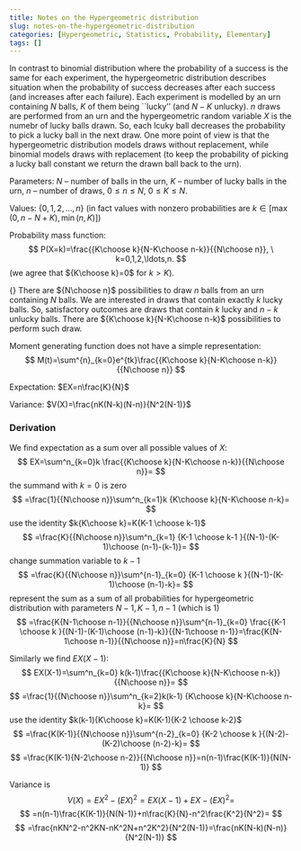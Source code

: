 ```yaml
---
title: Notes on the Hypergeometric distribution
slug: notes-on-the-hypergeometric-distribution
categories: [Hypergeometric, Statistics, Probability, Elementary]
tags: []
---
```


In contrast to binomial distribution where the probability of a success is the same for each experiment, the hypergeometric distribution describes situation when the probability of success decreases after each success (and increases after each failure). Each experiment is modelled by an urn containing $N$ balls, $K$ of them being ``lucky'' (and $N-K$ unlucky). $n$ draws are performed from an urn and the hypergeometric random variable $X$ is the numebr of lucky balls drawn. So, each lcuky ball decreases the probability to pick a lucky ball in the next draw. One more point of view is that the hypergeometric distribution models draws without replacement, while binomial models draws with replacement (to keep the probability of picking a lucky ball constant we return the drawn ball back to the urn).


Parameters: $N$ -- number of balls in the urn, $K$ -- number of lucky balls in the urn, $n$ -- number of draws, $0\leq n\leq N,$ $0\leq K\leq N.$

Values: $\{0,1,2,\ldots,n\}$ (in fact values with nonzero probabilities are $k\in[\max(0,n-N+K),\min(n,K)]$)

Probability mass function:
$$
P(X=k)=\frac{{K\choose k}{N-K\choose n-k}}{{N\choose n}}, \ k=0,1,2,\ldots,n.
$$
(we agree that ${K\choose k}=0$ for $k>K$).

{\it Derivation.} There are ${N\choose n}$ possibilities to draw $n$ balls from an urn containing $N$ balls. We are interested in draws that contain exactly $k$ lucky balls. So, satisfactory outcomes are draws that contain $k$ lucky and $n-k$ unlucky balls. There are ${K\choose k}{N-K\choose n-k}$ possibilities to perform such draw.

Moment generating function does not have a simple representation:
$$
M(t)=\sum^{n}_{k=0}e^{tk}\frac{{K\choose k}{N-K\choose n-k}}{{N\choose n}}
$$

Expectation: $EX=n\frac{K}{N}$

Variance: $V(X)=\frac{nK(N-k)(N-n)}{N^2(N-1)}$

### Derivation

We find expectation  as a sum over all possible values of $X:$
$$
EX=\sum^n_{k=0}k \frac{{K\choose k}{N-K\choose n-k}}{{N\choose n}}=
$$
the summand with $k=0$ is zero
$$
=\frac{1}{{N\choose n}}\sum^n_{k=1}k {K\choose k}{N-K\choose n-k}=
$$
use the identity $k{K\choose k}=K{K-1 \choose k-1}$
$$
=\frac{K}{{N\choose n}}\sum^n_{k=1} {K-1 \choose k-1 }{(N-1)-(K-1)\choose (n-1)-(k-1)}=
$$
change summation variable to $k-1$
$$
=\frac{K}{{N\choose n}}\sum^{n-1}_{k=0} {K-1 \choose k }{(N-1)-(K-1)\choose (n-1)-k}=
$$
represent the sum as a sum of all probabilities for hypergeometric distribution with parameters $N-1,K-1,n-1$ (which is 1)
$$
=\frac{K{N-1\choose n-1}}{{N\choose n}}\sum^{n-1}_{k=0} \frac{{K-1 \choose k }{(N-1)-(K-1)\choose (n-1)-k}}{{N-1\choose n-1}}=\frac{K{N-1\choose n-1}}{{N\choose n}}=n\frac{K}{N}
$$

Similarly we find $EX(X-1):$
$$
EX(X-1)=\sum^n_{k=0} k(k-1)\frac{{K\choose k}{N-K\choose n-k}}{{N\choose n}}=
$$
$$
=\frac{1}{{N\choose n}}\sum^n_{k=2}k(k-1) {K\choose k}{N-K\choose n-k}=
$$
use the identity $k(k-1){K\choose k}=K(K-1){K-2 \choose k-2}$
$$
=\frac{K(K-1)}{{N\choose n}}\sum^{n-2}_{k=0} {K-2 \choose k }{(N-2)-(K-2)\choose (n-2)-k}=
$$
$$
=\frac{K(K-1){N-2\choose n-2}}{{N\choose n}}=n(n-1)\frac{K(K-1)}{N(N-1)}
$$

Variance is 
$$
V(X)=EX^2-(EX)^2=EX(X-1)+EX-(EX)^2=$$
$$
=n(n-1)\frac{K(K-1)}{N(N-1)}+n\frac{K}{N}-n^2\frac{K^2}{N^2}=
$$
$$
=\frac{nKN^2-n^2KN-nK^2N+n^2K^2}{N^2(N-1)}=\frac{nK(N-k)(N-n)}{N^2(N-1)}
$$
